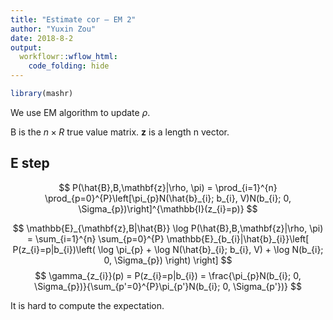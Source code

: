 ```yaml
---
title: "Estimate cor — EM 2"
author: "Yuxin Zou"
date: 2018-8-2
output: 
  workflowr::wflow_html:
    code_folding: hide
---
```


```r
library(mashr)
```

We use EM algorithm to update $\rho$.

B is the $n\times R$ true value matrix. $\mathbf{z}$ is a length n vector.

## E step

$$
P(\hat{B},B,\mathbf{z}|\rho, \pi) = \prod_{i=1}^{n} \prod_{p=0}^{P}\left[\pi_{p}N(\hat{b}_{i}; b_{i}, V)N(b_{i}; 0, \Sigma_{p})\right]^{\mathbb{I}(z_{i}=p)}
$$

$$
\mathbb{E}_{\mathbf{z},B|\hat{B}} \log P(\hat{B},B,\mathbf{z}|\rho, \pi) = \sum_{i=1}^{n} \sum_{p=0}^{P} \mathbb{E}_{b_{i}|\hat{b}_{i}}\left[ P(z_{i}=p|b_{i})\left( \log \pi_{p} + \log N(\hat{b}_{i}; b_{i}, V) + \log N(b_{i}; 0, \Sigma_{p}) \right) \right]
$$
$$
\gamma_{z_{i}}(p) = P(z_{i}=p|b_{i}) = \frac{\pi_{p}N(b_{i}; 0, \Sigma_{p})}{\sum_{p'=0}^{P}\pi_{p'}N(b_{i}; 0, \Sigma_{p'})}
$$

It is hard to compute the expectation.
